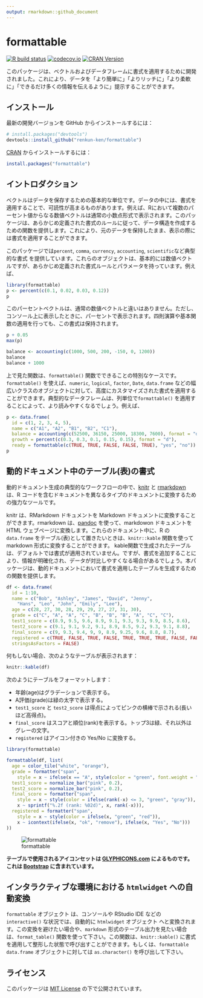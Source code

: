 ```yaml
---
output: rmarkdown::github_document
---
```

<!-- README.md is generated from README.Rmd on GitHub Actions: do not edit by hand -->

# formattable

<!-- badges: start -->
[![R build status](https://github.com/renkun-ken/formattable/workflows/rcc/badge.svg)](https://github.com/renkun-ken/formattable/actions)
[![codecov.io](https://codecov.io/github/renkun-ken/formattable/coverage.svg?branch=master)](https://codecov.io/github/renkun-ken/formattable?branch=master)
[![CRAN Version](https://www.r-pkg.org/badges/version/formattable)](https://cran.r-project.org/package=formattable)
<!-- badges: end -->

このパッケージは、ベクトルおよびデータフレームに書式を適用するために開発されました。これにより、データを「より簡単に」「よりリッチに」「より柔軟に」「できるだけ多くの情報を伝えるように」提示することができます。

## インストール

最新の開発バージョンを GitHub からインストールするには：

```r
# install.packages("devtools")
devtools::install_github("renkun-ken/formattable")
```

[CRAN](https://cran.r-project.org/package=formattable) からインストールするには：

```r
install.packages("formattable")
```

## イントロダクション

ベクトルはデータを保存するための基本的な単位です。データの中には、書式を適用することで、可読性が高まるものがあります。例えば、Rにおいて複数のパーセント値からなる数値ベクトルは通常の小数点形式で表示されます。このパッケージは、あらかじめ定義された書式のルールに従って、データ構造を作成するための関数を提供します。これにより、元のデータを保持したまま、表示の際には書式を適用することができます。

このパッケージでは`percent`, `comma`, `currency`, `accounting`, `scientific`など典型的な書式 を提供しています。これらのオブジェクトは、基本的には数値ベクトルですが、あらかじめ定義された書式ルールとパラメータを持っています。例えば、

```r
library(formattable)
p <- percent(c(0.1, 0.02, 0.03, 0.12))
p
```

このパーセントベクトルは、通常の数値ベクトルと違いはありません。ただし、コンソール上に表示したときに、パーセントで表示されます。四則演算や基本関数の適用を行っても、この書式は保持されます。

```r
p + 0.05
max(p)
```

```r
balance <- accounting(c(1000, 500, 200, -150, 0, 1200))
balance
balance + 1000
```

上で見た関数は、`formattable()` 関数でできることの特別なケースです。`formattable()` を使えば、`numeric`, `logical`, `factor`, `Date`, `data.frame` などの幅広いクラスのオブジェクトに対して、高度にカスタマイズされた書式を適用することができます。典型的なデータフレームは、列単位で`formattable()` を適用することによって、より読みやすくなるでしょう。例えば、
```r
p <- data.frame(
  id = c(1, 2, 3, 4, 5),
  name = c("A1", "A2", "B1", "B2", "C1"),
  balance = accounting(c(52500, 36150, 25000, 18300, 7600), format = "d"),
  growth = percent(c(0.3, 0.3, 0.1, 0.15, 0.15), format = "d"),
  ready = formattable(c(TRUE, TRUE, FALSE, FALSE, TRUE), "yes", "no"))
p
```

## 動的ドキュメント中のテーブル(表)の書式

動的ドキュメント生成の典型的なワークフローの中で、[knitr](https://yihui.org/knitr/) と [rmarkdown](https://rmarkdown.rstudio.com/) は、R コードを含むドキュメントを異なるタイプのドキュメントに変換するための強力なツールです。

knitr は、RMarkdown ドキュメントを Markdown ドキュメントに変換することができます。rmarkdown は、[pandoc](https://johnmacfarlane.net/pandoc) を使って、markdowon ドキュメントを HTML ウェブページに変換します。これらのドキュメント中に、R の `data.frame` をテーブル(表)として置きたいときは、`knitr::kable` 関数を使って markdown 形式に変換することができます。
kable関数で生成されたテーブルは、デフォルトでは書式が適用されていません。ですが、書式を追加することにより、情報が明確化され、データが対比しやすくなる場合があるでしょう。本パッケージは、動的ドキュメントにおいて書式を適用したテーブルを生成するための関数を提供します。

```r
df <- data.frame(
  id = 1:10,
  name = c("Bob", "Ashley", "James", "David", "Jenny",
    "Hans", "Leo", "John", "Emily", "Lee"),
  age = c(28, 27, 30, 28, 29, 29, 27, 27, 31, 30),
  grade = c("C", "A", "A", "C", "B", "B", "B", "A", "C", "C"),
  test1_score = c(8.9, 9.5, 9.6, 8.9, 9.1, 9.3, 9.3, 9.9, 8.5, 8.6),
  test2_score = c(9.1, 9.1, 9.2, 9.1, 8.9, 8.5, 9.2, 9.3, 9.1, 8.8),
  final_score = c(9, 9.3, 9.4, 9, 9, 8.9, 9.25, 9.6, 8.8, 8.7),
  registered = c(TRUE, FALSE, TRUE, FALSE, TRUE, TRUE, TRUE, FALSE, FALSE, FALSE),
  stringsAsFactors = FALSE)
```

何もしない場合、次のようなテーブルが表示されます：

```r
knitr::kable(df)
```

次のようにテーブルをフォーマットします：

* 年齢(age)はグラデーションで表示する。
* A評価(grade)は緑の太字で表示する。
* `test1_score` と `test2_score` は得点によってピンクの横棒で示される(長いほど高得点)。
* `final_score` はスコアと順位(rank)を表示する。トップ3は緑、それ以外はグレーの文字。
* `registered` はアイコン付きの Yes/No に変換する。

```r
library(formattable)

formattable(df, list(
  age = color_tile("white", "orange"),
  grade = formatter("span",
    style = x ~ ifelse(x == "A", style(color = "green", font.weight = "bold"), NA)),
  test1_score = normalize_bar("pink", 0.2),
  test2_score = normalize_bar("pink", 0.2),
  final_score = formatter("span",
    style = x ~ style(color = ifelse(rank(-x) <= 3, "green", "gray")),
    x ~ sprintf("%.2f (rank: %02d)", x, rank(-x))),
  registered = formatter("span",
    style = x ~ style(color = ifelse(x, "green", "red")),
    x ~ icontext(ifelse(x, "ok", "remove"), ifelse(x, "Yes", "No")))
))
```

![formattable](formattable.png)

**テーブルで使用されるアイコンセットは [GLYPHICONS.com](https://GLYPHICONS.com) によるものです。これは [Bootstrap](https://getbootstrap.com/docs/3.4/components/#glyphicons) に含まれています。**

## インタラクティブな環境における `htmlwidget` への自動変換

`formattable` オブジェクト は、コンソールや RStudio IDE などの `interactive()` な状況では、自動的に `htmlwidget` オブジェクト へと変換されます。この変換を避けたい場合や、`markdown` 形式のテーブル出力を見たい場合は、`format_table()` 関数を使って下さい。この関数は、`knitr::kable()` に書式を適用して整形した状態で呼び出すことができます。もしくは、`formattable data.frame` オブジェクトに対しては `as.character()` を呼び出して下さい。

## ライセンス

このパッケージは [MIT License](https://opensource.org/licenses/MIT) の下で公開されています。
